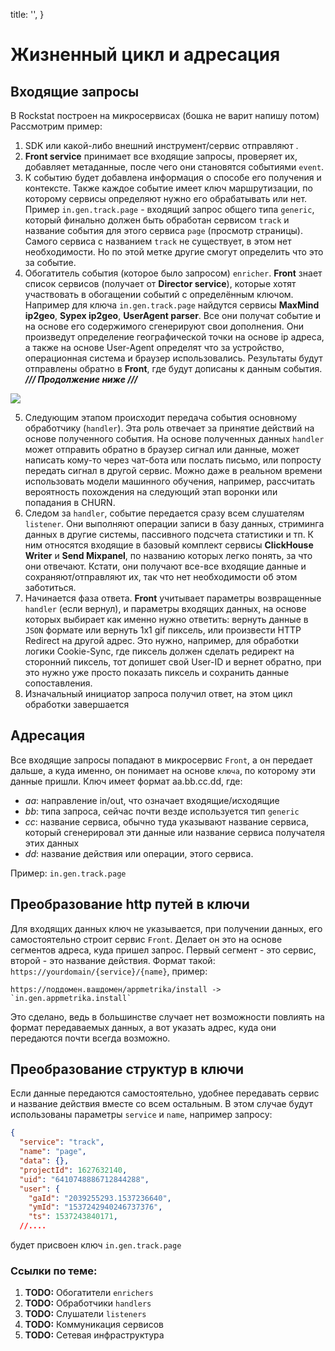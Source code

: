 
  title: '',
}


# Жизненный цикл и адресация

## Входящие запросы

В Rockstat построен на микросервисах (бошка не варит напишу потом)
Рассмотрим пример:

1. SDK или какой-либо внешний инструмент/сервис отправляют .
2. **Front service** принимает все входящие запросы, проверяет их, добавляет метаданные,
  после чего они становятся событиями `event`.
3. К событию будет добавлена информация о способе его получения и контексте.
  Также каждое событие имеет ключ маршрутизации, по которому сервисы определяют нужно его обрабатывать или нет.
  Пример `in.gen.track.page` - входящий запрос общего типа `generic`, который финально должен быть обработан сервисом `track` и название события для этого сервиса `page` (просмотр страницы).
  Самого сервиса с названием `track` не существует, в этом нет необходимости. Но по этой метке другие смогут определить что это за событие.
4. Обогатитель события (которое было запросом) `enricher`. **Front** знает список сервисов (получает от **Director service**), которые хотят участвовать в обогащении событий с определённым ключом.
  Например для ключа `in.gen.track.page` найдутся сервисы **MaxMind ip2geo**, **Sypex ip2geo**, **UserAgent parser**.
  Все они получат событие и на основе его содержимого сгенерируют свои дополнения.
  Они произведут определение географической точки на основе ip адреса,
  а также на основе User-Agent определят что за устройство, операционная система и браузер использовались.
  Результаты будут отправлены обратно в **Front**, где будут дописаны к данным события.
  ***/// Продолжение ниже ///***

<Expand>
  <img src="/static/images/docs/schemas/request-lifecycle.svg" />
</Expand>

5. Следующим этапом происходит передача события основному обработчику (`handler`).
  Эта роль отвечает за принятие действий на основе полученного события.
  На основе полученных данных `handler` может отправить обратно в браузер сигнал или данные,
  может написать кому-то через чат-бота или послать письмо, или попросту передать сигнал в другой сервис.
  Можно даже в реальном времени использовать модели машинного обучения,
  например, рассчитать вероятность похождения на следующий этап воронки или попадания в CHURN.
6. Следом за `handler`, событие передается сразу всем слушателям `listener`.
  Они выполняют операции записи в базу данных, стриминга данных в другие системы,
  пассивного подсчета статистики и тп.
  К ним относятся входящие в базовый комплект сервисы **ClickHouse Writer** и **Send Mixpanel**, по названию которых легко понять, за что они отвечают.
  Кстати, они получают все-все входящие данные и сохраняют/отправляют их, так что нет необходимости об этом заботиться.
7. Начинается фаза ответа. **Front** учитывает параметры возвращенные `handler` (если вернул), и параметры входящих данных,
  на основе которых выбирает как именно нужно ответить: вернуть данные в `JSON` формате или вернуть 1x1 gif пиксель,
  или произвести HTTP Redirect на другой адрес. Это нужно, например, для обработки логики Cookie-Sync,
  где пиксель должен сделать редирект на сторонний пиксель, тот допишет свой User-ID и вернет обратно,
  при это нужно уже просто показать пиксель и сохранить данные сопоставления.
8. Изначальный инициатор запроса получил ответ, на этом цикл обработки завершается

## Адресация

Все входящие запросы попадают в микросервис `Front`, а он передает дальше,
а куда именно, он понимает на основе `ключа`, по которому эти данные пришли.
Ключ имеет формат aa.bb.cc.dd, где:

- *aa*: направление in/out, что означает входящие/исходящие
- *bb*: типа запроса, сейчас почти везде используется тип `generic`
- *cc*: название сервиса, обычно туда указывают название сервиса, который сгенерировал эти данные или название сервиса получателя этих данных
- *dd*: название действия или операции, этого сервиса.

Пример: `in.gen.track.page`

## Преобразование http путей в ключи

Для входящих данных ключ не указывается,  при получении данных, его самостоятельно строит сервис `Front`.
Делает он это на основе сегментов адреса, куда пришел запрос. Первый сегмент - это сервис, второй - это название действия.
Формат такой: `https://yourdomain/{service}/{name}`, пример:

```
https://поддомен.вашдомен/appmetrika/install -> `in.gen.appmetrika.install`
```

Это сделано, ведь в большинстве случает нет возможности повлиять на формат передаваемых данных,
а вот указать адрес, куда они передаются почти всегда возможно.

## Преобразование структур в ключи

Если данные передаются самостоятельно, удобнее передавать сервис и название действия вместе со всем остальным.
В этом случае будут использованы параметры `service` и `name`, например запросу:

```json
{
  "service": "track",
  "name": "page",
  "data": {},
  "projectId": 1627632140,
  "uid": "6410748886712844288",
  "user": {
    "gaId": "2039255293.1537236640",
    "ymId": "1537242940246737376",
    "ts": 1537243840171,
  //....
```

будет присвоен ключ `in.gen.track.page`

### Ссылки по теме:

1. **TODO:** Обогатители `enrichers`
1. **TODO:** Обработчики `handlers`
1. **TODO:** Слушатели `listeners`
1. **TODO:** Коммуникация сервисов
1. **TODO:** Сетевая инфраструктура


